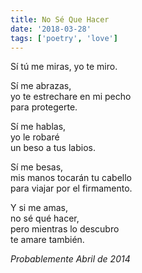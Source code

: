```yaml
---
title: No Sé Que Hacer
date: '2018-03-28'
tags: ['poetry', 'love']
---
```


<div className="italic">
Sí tú me miras, yo te miro.<br/>

Sí me abrazas,<br/>
yo te estrechare en mi pecho<br/>
para protegerte.<br/>

Sí me hablas,<br/>
yo le robaré<br/>
un beso a tus labios.<br/>

Sí me besas,<br/>
mis manos tocarán tu cabello<br/>
para viajar por el firmamento.<br/>
 
Y si me amas,<br/>
no sé qué hacer,<br/>
pero mientras lo descubro<br/>
te amare también.<br/>
</div>

*Probablemente Abril de 2014*